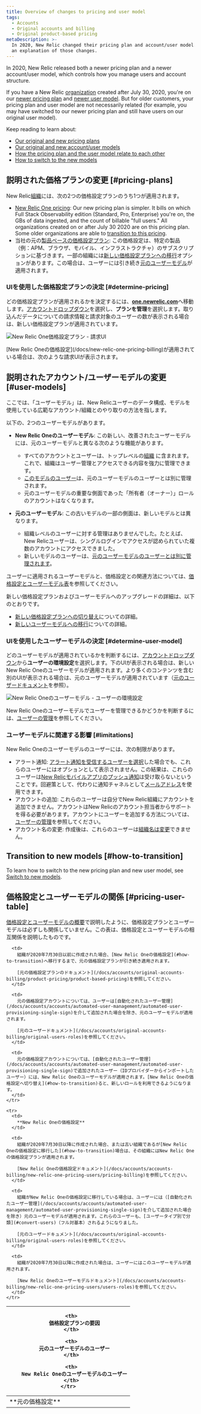 ```yaml
---
title: Overview of changes to pricing and user model
tags:
  - Accounts
  - Original accounts and billing
  - Original product-based pricing
metaDescription: >-
  In 2020, New Relic changed their pricing plan and account/user model. This is
  an explanation of those changes.
---
```


In 2020, New Relic released both a newer pricing plan and a newer account/user model, which controls how you manage users and account structure.

If you have a New Relic [organization](/docs/accounts/accounts-billing/new-relic-one-pricing-users/new-relic-account-structure) created after July 30, 2020, you're on our [newer pricing plan](/docs/accounts/accounts-billing/new-relic-one-pricing-billing/new-relic-one-pricing-billing) and [newer user model](/docs/accounts/accounts-billing/new-relic-one-user-management/new-relic-one-user-model-understand-user-structure). But for older customers, your pricing plan and user model are not necessarily related (for example, you may have switched to our newer pricing plan and still have users on our original user model).

Keep reading to learn about:

* [Our original and new pricing plans](#pricing-plans)
* [Our original and new account/user models](#user-models)
* [How the pricing plan and the user model relate to each other](#pricing-user-table)
* [How to switch to the new models](#how-to-transition)

## 説明された価格プランの変更 [#pricing-plans]

New Relic[組織](/docs/accounts/accounts-billing/new-relic-one-pricing-users/new-relic-account-structure)には、次の2つの価格設定プランのうち1つが適用されます。

* [New Relic One pricing](/docs/new-relic-one-pricing-billing): Our new pricing plan is simpler. It bills on which Full Stack Observability edition (Standard, Pro, Enterprise) you're on, the GBs of data ingested, and the count of billable "full users." All organizations created on or after July 30 2020 are on this pricing plan. Some older organizations are able to [transition to this pricing](#how-to-transition).
* 当社の元の[製品ベースの価格設定プラン](/docs/accounts/original-accounts-billing/product-pricing/product-based-pricing): この価格設定は、特定の製品（例：APM、ブラウザ、モバイル、インフラストラクチャ）のサブスクリプションに基づきます。一部の組織には[新しい価格設定プランへの移行](#how-to-transition)オプションがあります。この場合は、ユーザーには引き続き[元のユーザーモデル](#user-models)が適用されます。

### UIを使用した価格設定プランの決定 [#determine-pricing]

どの価格設定プランが適用されるかを決定するには、[**one.newrelic.com**](http://one.newrelic.com)へ移動します。[アカウントドロップダウン](/docs/using-new-relic/welcome-new-relic/get-started/glossary#account-dropdown)を選択し、**プランを管理**を選択します。取り込んだデータについての請求情報と請求対象のユーザーの数が表示される場合は、新しい価格設定プランが適用されています。

![New Relic One価格設定プラン - 請求UI](./images/new-relic-one-pricing-plan-billing-ui.png "new-relic-one-pricing-plan-billing-ui.png")

<figcaption>
  [New Relic Oneの価格設定](/docs/new-relic-one-pricing-billing)が適用されている場合は、次のような請求UIが表示されます。
</figcaption>

## 説明されたアカウント/ユーザーモデルの変更 [#user-models]

ここでは、「ユーザーモデル」は、New Relicユーザーのデータ構成、モデルを使用している広範なアカウント/組織とのやり取りの方法を指します。

以下の、2つのユーザーモデルがあります。

* **New Relic Oneのユーザーモデル**: この新しい、改善されたユーザーモデルには、元のユーザーモデルと異なる次のような機能があります。

  * すべてのアカウントとユーザーは、トップレベルの[組織](/docs/new-relic-account-structure) に含まれます。これで、組織はユーザー管理とアクセスできる内容を強力に管理できます。
  * [このモデルのユーザー](/docs/accounts/accounts-billing/new-relic-one-user-management/introduction-managing-users)は、元のユーザーモデルのユーザーとは別に管理されます。
  * 元のユーザーモデルの重要な側面であった「所有者（オーナー）」ロールのアカウントはなくなります。

* **元のユーザーモデル**: この古いモデルの一部の側面は、新しいモデルとは異なります。

  * 組織レベルのユーザーに対する管理はありませんでした。たとえば、New Relicユーザーは、シングルログインでアクセスが認められていた複数のアカウントにアクセスできました。
  * 新しいモデルのユーザーは、[元のユーザーモデルのユーザーとは別に管理されます](/docs/accounts/original-accounts-billing/original-users-roles/users-roles-original-user-model)。

ユーザーに適用されるユーザーモデルと、価格設定との関連方法については、[価格設定とユーザーモデル表](#pricing-user-table)を参照してください。

新しい価格設定プランおよびユーザーモデルへのアップグレードの詳細は、以下のとおりです。

* [新しい価格設定プランへの切り替え](#how-to-transition)についての詳細。
* [新しいユーザーモデルへの移行](#migrate-users)についての詳細。

### UIを使用したユーザーモデルの決定 [#determine-user-model]

どのユーザーモデルが適用されているかを判断するには、[アカウントドロップダウン](/docs/using-new-relic/welcome-new-relic/get-started/glossary#account-dropdown)から**ユーザーの環境設定**を選択します。下のUIが表示される場合は、新しいNew Relic Oneのユーザーモデルが適用されます。より多くのコンテンツを含む別のUIが表示される場合は、元のユーザーモデルが適用されています（[元のユーザードキュメント](/docs/accounts/original-accounts-billing/original-users-roles)を参照）。

![New Relic Oneのユーザーモデル - ユーザーの環境設定](./images/new-relic-one-user-model-user-preferences.png "new-relic-user-preferences-new-user-model.png")

New Relic Oneのユーザーモデルでユーザーを管理できるかどうかを判断するには、[ユーザーの管理](/docs/accounts/accounts-billing/new-relic-one-pricing-users/add-manage-users-groups-roles#where)を参照してください。

### ユーザーモデルに関連する影響 [#limitations]

New Relic Oneのユーザーモデルのユーザーには、次の制限があります。

* アラート通知: [アラート通知を受信するユーザーを選択](/docs/alerts-applied-intelligence/new-relic-alerts/alert-notifications/notification-channels-control-where-send-alerts/#user)した場合でも、これらのユーザーにはオプションとして表示されません。この結果は、これらのユーザーは[New Relicモバイルアプリのプッシュ通知](/docs/mobile-apps/new-relic-mobile-apps/authentication-alerts/alerting-new-relic-mobile-apps/)は受け取らないということです。回避策として、代わりに通知チャネルとして[メールアドレス](/docs/alerts-applied-intelligence/new-relic-alerts/alert-notifications/notification-channels-control-where-send-alerts/#email)を使用できます。
* アカウントの追加: これらのユーザーは自分でNew Relic組織にアカウントを追加できません。アカウントはNew Relicのアカウント担当者からサポートを得る必要があります。アカウントにユーザーを追加する方法については、[ユーザーの管理](/docs/accounts/accounts-billing/new-relic-one-user-management/add-manage-users-groups-roles/#understand-concepts)を参照してください。
* アカウント名の変更: 作成後は、これらのユーザーは[組織名は変更](/docs/accounts/accounts/account-maintenance/change-your-new-relic-account-name/)できません。

## Transition to new models [#how-to-transition]

To learn how to switch to the new pricing plan and new user model, see [Switch to new models](/docs/accounts/original-accounts-billing/original-product-based-pricing/switch-new-models).

## 価格設定とユーザーモデルの関係 [#pricing-user-table]

[価格設定とユーザーモデルの概要](#how-pricing-users-relate)で説明したように、価格設定プランとユーザーモデルは必ずしも関係していません。この表は、価格設定とユーザーモデルの相互関係を説明したものです。

<table>
  <thead>
    <tr>
      <th style={{ width: "150px" }}/>

      <th>
        価格設定プランの要因
      </th>

      <th>
        元のユーザーモデルのユーザー
      </th>

      <th>
        New Relic Oneのユーザーモデルのユーザー
      </th>
    </tr>
  </thead>

  <tbody>
    <tr>
      <td>
        **元の価格設定**
      </td>

      <td>
        組織が2020年7月30日以前に作成された場合、[New Relic Oneの価格設定](#how-to-transition)へ移行するまで、元の価格設定プランが引き続き適用されます。

        [元の価格設定プランのドキュメント](/docs/accounts/original-accounts-billing/product-pricing/product-based-pricing)を参照してください。
      </td>

      <td>
        元の価格設定アカウントについては、ユーザーは[自動化されたユーザー管理](/docs/accounts/accounts/automated-user-management/automated-user-provisioning-single-sign)を介して追加された場合を除き、元のユーザーモデルが適用されます。

        [元のユーザードキュメント](/docs/accounts/original-accounts-billing/original-users-roles)を参照してください。
      </td>

      <td>
        元の価格設定アカウントについては、[自動化されたユーザー管理](/docs/accounts/accounts/automated-user-management/automated-user-provisioning-single-sign)で追加されたユーザー（IDプロバイダーからインポートしたユーザー）には、New Relic Oneのユーザーモデルが適用されます。[New Relic Oneの価格設定へ切り替え](#how-to-transition)ると、新しいロールを利用できるようになります。
      </td>
    </tr>

    <tr>
      <td>
        **New Relic Oneの価格設定**
      </td>

      <td>
        組織が2020年7月30日以降に作成された場合、または古い組織であるが[New Relic Oneの価格設定に移行した](#how-to-transition)場合は、その組織にはNew Relic Oneの価格設定プランが適用されます。

        [New Relic Oneの価格設定ドキュメント](/docs/accounts/accounts-billing/new-relic-one-pricing-users/pricing-billing)を参照してください。
      </td>

      <td>
        組織がNew Relic Oneの価格設定に移行している場合は、ユーザーには（[自動化されたユーザー管理](/docs/accounts/accounts/automated-user-management/automated-user-provisioning-single-sign)を介して追加された場合を除き）元のユーザーモデルが適用されます。これらのユーザーも、[ユーザータイプ別で分類](#convert-users)（フル対基本）されるようになりました。

        [元のユーザードキュメント](/docs/accounts/original-accounts-billing/original-users-roles)を参照してください。
      </td>

      <td>
        組織が2020年7月30日以降に作成された場合は、ユーザーにはこのユーザーモデルが適用されます。

        [New Relic Oneのユーザーモデルドキュメント](/docs/accounts/accounts-billing/new-relic-one-pricing-users/users-roles)を参照してください。
      </td>
    </tr>
  </tbody>
</table>